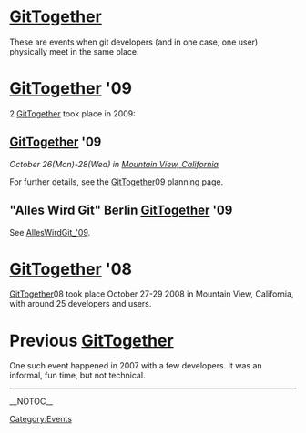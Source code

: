 = [[GitTogether]] =
These are events when git developers (and in one case, one user) physically meet in the same place.

= [[GitTogether]] '09 =

2 [[GitTogether]] took place in 2009:

== [[GitTogether]] '09 ==

''October 26(Mon)-28(Wed) in [http://maps.google.com/maps?f=q&hl=en&q=Amphitheatre+Pkwy,+Mountain+View,+California+94043,+United+States&sll=37.40293,-121.952735&sspn=0.008565,0.012081&ie=UTF8&cd=2&geocode=FcEHOwIdfiW5-A&ll=37.421572,-122.083619&spn=0.017127,0.024161&t=h&z=16&iwloc=addr Mountain View, California]''

For further details, see the [[GitTogether]]09 planning page.

== "Alles Wird Git" Berlin [[GitTogether]] '09 ==

See [[AllesWirdGit_'09]].

= [[GitTogether]] '08 =
[[GitTogether]]08 took place October 27-29 2008 in Mountain View, California, with around 25 developers and users.

= Previous [[GitTogether]] =
One such event happened in 2007 with a few developers.  It was an informal, fun time, but not technical.

-----
[[Category:Events]]

__NOTOC__